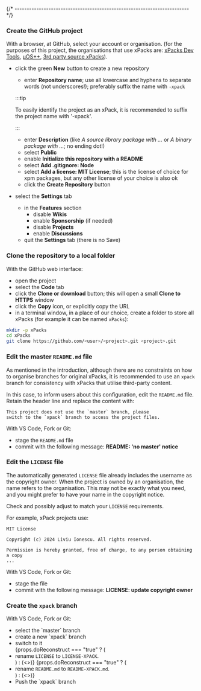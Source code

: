 
{/* ------------------------------------------------------------------------ */}

### Create the GitHub project

With a browser, at GitHub, select your account or organisation.
(for the purposes of this project, the organisations that use xPacks are:
[xPacks Dev Tools](https://github.com/xpack-dev-tools/),
[µOS++](https://github.com/micro-os-plus/),
[3rd party source xPacks](https://github.com/xpack-3rd-party/)).

- click the green **New** button to create a new repository
  - enter **Repository name**; use all lowercase and hyphens to
    separate words (not underscores!); preferably suffix the name with `-xpack`

  :::tip

  To easily identify the project as
  an xPack, it is recommended to suffix the project name with '-xpack'.

    :::
  - enter **Description** (like _A source library package with ..._ or _A binary package with ..._; no ending dot!)
  - select **Public**
  - enable **Initialize this repository with a README**
  - select **Add .gitignore: Node**
  - select **Add a license: MIT License**; this is the license of
    choice for xpm packages, but any other license of your choice is also ok
  - click the **Create Repository** button
- select the **Settings** tab
  - in the **Features** section
    - disable **Wikis**
    - enable **Sponsorship** (if needed)
    - disable **Projects**
    - enable **Discussions**
  - quit the **Settings** tab (there is no Save)

### Clone the repository to a local folder

With the GitHub web interface:

- open the project
- select the **Code** tab
- click the **Clone or download** button; this will open a
  small **Clone to HTTPS** window
- click the **Copy** icon, or explicitly copy the URL
- in a terminal window, in a place of our choice, create a folder
  to store all xPacks (for example it can be named `xPacks`):

```sh
mkdir -p xPacks
cd xPacks
git clone https://github.com/<user>/<project>.git <project>.git
```

### Edit the master `README.md` file

As mentioned in the introduction, although there are no constraints
on how to organise branches for original xPacks, it is recommended
to use an `xpack` branch for consistency with xPacks that utilise
third-party content.

In this case, to inform users about this configuration, edit the
`README.md` file. Retain the header line and replace the content with:

```text
This project does not use the `master` branch, please
switch to the `xpack` branch to access the project files.
```

With VS Code, Fork or Git:

- stage the `README.md` file
- commit with the following message: **README: 'no master' notice**

### Edit the `LICENSE` file

The automatically generated `LICENSE` file already includes the
username as the copyright owner. When the project is owned by an
organisation, the name refers to the organisation. This may not
be exactly what you need, and you might prefer to have your name
in the copyright notice.

Check and possibly adjust to match your `LICENSE` requirements.

For example, xPack projects use:

```text
MIT License

Copyright (c) 2024 Liviu Ionescu. All rights reserved.

Permission is hereby granted, free of charge, to any person obtaining a copy
...
```

With VS Code, Fork or Git:

- stage the file
- commit with the following message: **LICENSE: update copyright owner**

### Create the `xpack` branch

With VS Code, Fork or Git:

<ul>
<li>select the `master` branch</li>
<li>create a new `xpack` branch</li>
<li>switch to it</li>
{props.doReconstruct === "true" ? (<li>rename <code>LICENSE</code> to <code>LICENSE-XPACK</code>.</li>) : (<></>)}
{props.doReconstruct === "true" ? (<li>rename <code>README.md</code> to <code>README-XPACK.md</code>.</li>) : (<></>)}
<li>Push the `xpack` branch</li>
</ul>
